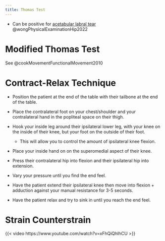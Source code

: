 ```yaml
---
title: Thomas Test
---
```




- Can be positive for [acetabular labral tear]({{< var ref-acetebular-labral-tear.path >}}) @wongPhysicalExaminationHip2022



# Modified Thomas Test

:::{.callout-note}

See @cookMovementFunctionalMovement2010

:::

# Contract-Relax Technique {#contract-relax}

- Position the patient at the end of the table with their tailbone at the end of the table.
- Place the contralateral foot on your chest/shoulder and your contralateral hand in the popliteal space on their thigh.
- Hook your inside leg around their ipsilateral lower leg, with your knee on the inside of their knee, but your foot on the outside of their foot.
    - This will allow you to control the amount of ipsilateral knee flexion.
- Place your inside hand on on the superomedial aspect of their knee.

- Press their contralateral hip into flexion and their ipsilateral hip into extension.
- Vary your pressure until you find the end feel.
- Have the patient extend their ipsilateral knee then move into flexion + adduction against your manual resistance for 3-5 seconds.
- Have the patient relax and try to sink in until you reach the end feel.

# Strain Counterstrain

{{< video https://www.youtube.com/watch?v=xFhQiQhIhCU >}}